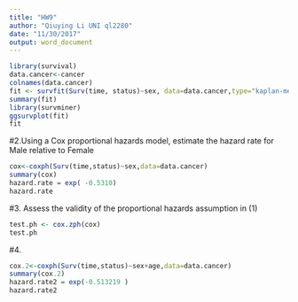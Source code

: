 ```yaml
---
title: "HW9"
author: "Qiuying Li UNI ql2280"
date: "11/30/2017"
output: word_document
---
```


```r
library(survival) 
data.cancer<-cancer 
colnames(data.cancer)
fit <- survfit(Surv(time, status)~sex, data=data.cancer,type="kaplan-meier") 
summary(fit)
library(survminer)
ggsurvplot(fit)
fit
```
#2.Using a Cox proportional hazards model, estimate the hazard rate for Male relative to Female 
```r
cox<-coxph(Surv(time,status)~sex,data=data.cancer)
summary(cox)
hazard.rate = exp( -0.5310)
hazard.rate
```
#3. Assess the validity of the proportional hazards assumption in (1)
```r
test.ph <- cox.zph(cox)
test.ph
```
#4.
```r
cox.2<-coxph(Surv(time,status)~sex+age,data=data.cancer)
summary(cox.2)
hazard.rate2 = exp(-0.513219 )
hazard.rate2
```